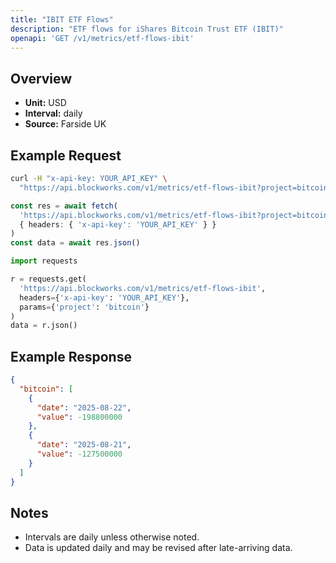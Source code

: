 ```yaml
---
title: "IBIT ETF Flows"
description: "ETF flows for iShares Bitcoin Trust ETF (IBIT)"
openapi: 'GET /v1/metrics/etf-flows-ibit'
---
```


## Overview

- **Unit:** USD
- **Interval:** daily
- **Source:** Farside UK

## Example Request

<CodeGroup>

```bash cURL
curl -H "x-api-key: YOUR_API_KEY" \
  "https://api.blockworks.com/v1/metrics/etf-flows-ibit?project=bitcoin"
```

```typescript TypeScript
const res = await fetch(
  'https://api.blockworks.com/v1/metrics/etf-flows-ibit?project=bitcoin',
  { headers: { 'x-api-key': 'YOUR_API_KEY' } }
)
const data = await res.json()
```

```python Python
import requests

r = requests.get(
  'https://api.blockworks.com/v1/metrics/etf-flows-ibit',
  headers={'x-api-key': 'YOUR_API_KEY'},
  params={'project': 'bitcoin'}
)
data = r.json()
```

</CodeGroup>

## Example Response

```json
{
  "bitcoin": [
    {
      "date": "2025-08-22",
      "value": -198800000
    },
    {
      "date": "2025-08-21",
      "value": -127500000
    }
  ]
}
```

## Notes
- Intervals are daily unless otherwise noted.
- Data is updated daily and may be revised after late-arriving data.
